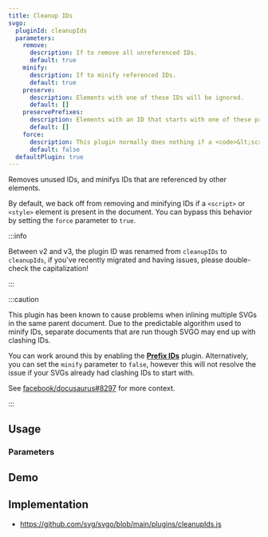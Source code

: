 ```yaml
---
title: Cleanup IDs
svgo:
  pluginId: cleanupIds
  parameters:
    remove:
      description: If to remove all unreferenced IDs.
      default: true
    minify:
      description: If to minify referenced IDs.
      default: true
    preserve:
      description: Elements with one of these IDs will be ignored.
      default: []
    preservePrefixes:
      description: Elements with an ID that starts with one of these prefixes will be ignored.
      default: []
    force:
      description: This plugin normally does nothing if a <code>&lt;script&gt;</code> or <code>&lt;style&gt;</code> element is found. Setting this to true will bypass that behaviour, which may result in destructive changes.
      default: false
  defaultPlugin: true
---
```


Removes unused IDs, and minifys IDs that are referenced by other elements.

By default, we back off from removing and minifying IDs if a `<script>` or `<style>` element is present in the document. You can bypass this behavior by setting the `force` parameter to `true`.

:::info

Between v2 and v3, the plugin ID was renamed from `cleanupIDs` to `cleanupIds`, if you've recently migrated and having issues, please double-check the capitalization!

:::

:::caution

This plugin has been known to cause problems when inlining multiple SVGs in the same parent document. Due to the predictable algorithm used to minify IDs, separate documents that are run though SVGO may end up with clashing IDs.

You can work around this by enabling the [**Prefix IDs**](/docs/plugins/prefix-ids/) plugin. Alternatively, you can set the `minify` parameter to `false`, however this will not resolve the issue if your SVGs already had clashing IDs to start with.

See [facebook/docusaurus#8297](https://github.com/facebook/docusaurus/issues/8297) for more context.

:::

## Usage

<PluginUsage/>

### Parameters

<PluginParams/>

## Demo

<PluginDemo/>

## Implementation

* https://github.com/svg/svgo/blob/main/plugins/cleanupIds.js
